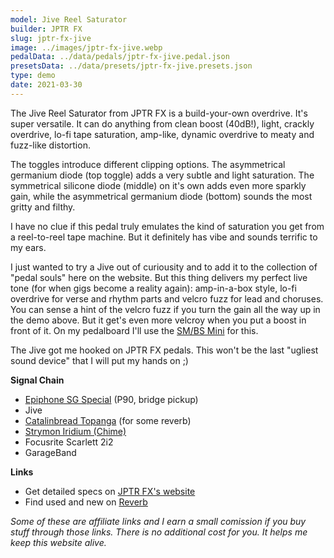 ```yaml
---
model: Jive Reel Saturator
builder: JPTR FX
slug: jptr-fx-jive
image: ../images/jptr-fx-jive.webp
pedalData: ../data/pedals/jptr-fx-jive.pedal.json
presetsData: ../data/presets/jptr-fx-jive.presets.json
type: demo
date: 2021-03-30
---
```


The Jive Reel Saturator from JPTR FX is a build-your-own overdrive. It's super versatile. It can do anything from clean boost (40dB!), light, crackly overdrive, lo-fi tape saturation, amp-like, dynamic overdrive to meaty and fuzz-like distortion.

The toggles introduce different clipping options. The asymmetrical germanium diode (top toggle) adds a very subtle and light saturation. The symmetrical silicone diode (middle) on it's own adds even more sparkly gain, while the asymmetrical germanium diode (bottom) sounds the most gritty and filthy.

I have no clue if this pedal truly emulates the kind of saturation you get from a reel-to-reel tape machine. But it definitely has vibe and sounds terrific to my ears.

I just wanted to try a Jive out of curiousity and to add it to the collection of "pedal souls" here on the website. But this thing delivers my perfect live tone (for when gigs become a reality again): amp-in-a-box style, lo-fi overdrive for verse and rhythm parts and velcro fuzz for lead and choruses. You can sense a hint of the velcro fuzz if you turn the gain all the way up in the demo above. But it get's even more velcroy when you put a boost in front of it. On my pedalboard I'll use the [SM/BS Mini](/demos/smallsound-bigsound-mini) for this.

The Jive got me hooked on JPTR FX pedals. This won't be the last "ugliest sound device" that I will put my hands on ;)

**Signal Chain**

- [Epiphone SG Special](https://www.thomann.de/intl/epiphone_sg_special_p_90_faded_pelham.htm?partner_id=15606) (P90, bridge pickup)
- Jive
- [Catalinbread Topanga](/demos/catalinbread-topanga) (for some reverb)
- [Strymon Iridium (Chime)](/demos/strymon-iridium)
- Focusrite Scarlett 2i2
- GarageBand

**Links**

- Get detailed specs on [JPTR FX's website](https://www.jptrfx.com/dirt-machines/)
- Find used and new on [Reverb](https://reverb.grsm.io/loopydemos-jptr-fx-jive)

_Some of these are affiliate links and I earn a small comission if you buy stuff through those links. There is no additional cost for you. It helps me keep this website alive._
